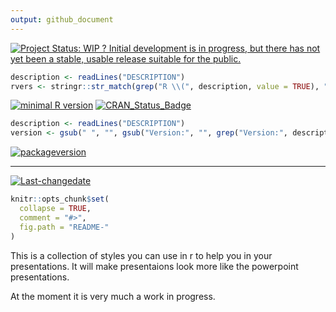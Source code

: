 ```yaml
---
output: github_document
---
```

[![Project Status: WIP ? Initial development is in progress, but there has not yet been a stable, usable release suitable for the public.](http://www.repostatus.org/badges/latest/wip.svg)](http://www.repostatus.org/#wip)

 
```r
description <- readLines("DESCRIPTION")
rvers <- stringr::str_match(grep("R \\(", description, value = TRUE), "[0-9]{1,4}\\.[0-9]{1,4}\\.[0-9]{1,4}")[1,1]
```
[![minimal R version](https://img.shields.io/badge/R%3E%3D-`r rvers`-6666ff.svg)](https://cran.r-project.org/)
[![CRAN_Status_Badge](http://www.r-pkg.org/badges/version/leidenunivstyles)](https://cran.r-project.org/package=leidenunivstyles)
```r
description <- readLines("DESCRIPTION")
version <- gsub(" ", "", gsub("Version:", "", grep("Version:", description, value = TRUE)))
```
[![packageversion](https://img.shields.io/badge/Package%20version-`r version`-orange.svg?style=flat-square)](commits/master)
 
---
 
[![Last-changedate](https://img.shields.io/badge/last%20change-`r gsub('-', '--', Sys.Date())`-yellowgreen.svg)](/commits/master)

<!-- README.md is generated from README.Rmd. Please edit that file -->

```r
knitr::opts_chunk$set(
  collapse = TRUE,
  comment = "#>",
  fig.path = "README-"
)
```


This is a collection of styles you can use in r to help you in your presentations. 
It will make presentaions look more like the powerpoint presentations.

At the moment it is very much a work in progress. 

